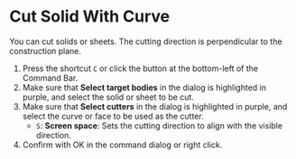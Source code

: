 
# Cut Solid With Curve

<Reference shortcut="C" command="Cut Solid With Curve" button="" />

You can cut solids or sheets.
The cutting direction is perpendicular to the construction plane.

1. Press the shortcut `C` or click the button at the bottom-left of the Command Bar.
2. Make sure that **Select target bodies** in the dialog is highlighted in purple, and select the solid or sheet to be cut.
3. Make sure that **Select cutters** in the dialog is highlighted in purple, and select the curve or face to be used as the cutter.
   - `S`: **Screen space**: Sets the cutting direction to align with the visible direction.
4. Confirm with OK in the command dialog or right click.

